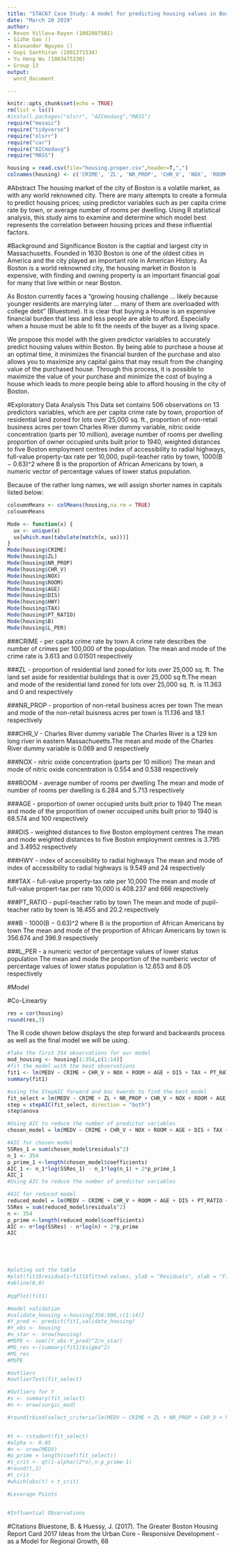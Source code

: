 ```yaml
---
title: "STAC67 Case Study: A model for predicting housing values in Boston"
date: "March 20 2019"
author: 
- Revon Villava-Rayen (1002987501)
- Sizhe Gao ()
- Alexander Nguyen ()
- Gopi Santhiran (1001371534)
- Yu Heng Wu (1003475330)
- Group 13 
output: 
  word_document

---
```


```r
knitr::opts_chunk$set(echo = TRUE)
rm(list = ls())
#install.packages("olsrr", "AICmodavg","MASS")
require("mosaic")
require("tidyverse")
require("olsrr")
require("car")
require("AICmodavg")
require("MASS")
```

```r
housing = read.csv(file="housing.proper.csv",header=T,",")
colnames(housing) <- c('CRIME', 'ZL', 'NR_PROP', 'CHR_V', 'NOX', 'ROOM', 'AGE', 'DIS', 'HWY', 'TAX', 'PT_RATIO', 'B', 'L_PER', 'MEDV')
```

#Abstract
The housing market of the city of Boston is a volatile market, as with any world reknowned city. There are many attempts to create a formula to predict housing prices; using predictor variables such as per capita crime rate by town, or average number of rooms per dwelling. Using R statistical analysis, this study aims to examine and determine which model best represents the correlation between housing prices and these influential factors.



#Background and Significance
Boston is the captial and largest city in Massachusetts. Founded in 1630 Boston is one of the oldest cities in America and the city played an important role in American History. As Boston is a world reknowned city, the housing market in Boston is expensive, with finding and owning property is an important financial goal for many that live within or near Boston.

As Boston currently faces a "growing housing challenge ... likely because younger residents are marrying later ... many of them are overloaded with college debt" (Bluestone). It is clear that buying a House is an expensive financial burden that less and less people are able to afford. Especially when a house must be able to fit the needs of the buyer as a living space. 

We propose this model with the given predictor variables to accurately predict housing values within Boston. By being able to purchase a house at an optimal time, it minimizes the financial burden of the purchase and also allows you to maximize any capital gains that may result from the changing value of the purchased house. Through this process, it is possible to maximize the value of your purchase and minimize the cost of buying a house which leads to more people being able to afford housing in the city of Boston. 

#Exploratory Data Analysis
This Data set contains 506 observations on 13 predictors variables, which are per capita crime rate by town, proportion of residential land zoned for lots over 25,000 sq. ft., proportion of non-retail business acres per town
Charles River dummy variable, nitric oxide concentration (parts per 10 million), average number of rooms per dwelling
proportion of owner occupied units built prior to 1940, weighted distances to five Boston employment centres
index of accessibility to radial highways, full-value property-tax rate per 10,000, pupil-teacher ratio by town, 1000(B − 0.63)^2 where B is the proportion of African Americans by town, a numeric vector of percentage values of lower status population.

Because of the rather long names, we will assign shorter names in capitals listed below: 

```r
coloumnMeans <- colMeans(housing,na.rm = TRUE)
coloumnMeans

Mode <- function(x) {
  ux <- unique(x)
  ux[which.max(tabulate(match(x, ux)))]
}
Mode(housing$CRIME)
Mode(housing$ZL)
Mode(housing$NR_PROP)
Mode(housing$CHR_V)
Mode(housing$NOX)
Mode(housing$ROOM)
Mode(housing$AGE)
Mode(housing$DIS)
Mode(housing$HWY)
Mode(housing$TAX)
Mode(housing$PT_RATIO)
Mode(housing$B)
Mode(housing$L_PER)
``` 
###CRIME - per capita crime rate by town
A crime rate describes the number of crimes per 100,000 of the population. The mean and mode of the crime rate is 3.613 and 0.01501 respectively 

###ZL - proportion of residential land zoned for lots over 25,000 sq. ft.
The land set aside for residential buildings that is over 25,000 sq ft.The mean and mode of the residential land zoned for lots over 25,000 sq. ft. is 11.363 and 0 and respectively 

###NR_PROP - proportion of non-retail business acres per town
The mean and mode of the non-retail buisness acres per town is 11.136 and 18.1 respectively 

###CHR_V - Charles River dummy variable
The Charles River is a 129 km long river in eastern Massachueetts.The mean and mode of the Charles River dummy variable is 0.069 and 0 respectively 

###NOX - nitric oxide concentration (parts per 10 million)
The mean and mode of nitric oxide concentration is 0.554 and 0.538 respectively 

###ROOM - average number of rooms per dwelling
The mean and mode of number of rooms per dwelling is 6.284 and 5.713 respectively 

###AGE - proportion of owner occupied units built prior to 1940
The mean and mode of the proporition of owner occuiped units built prior to 1940 is 68.574 and 100 respectively

###DIS - weighted distances to five Boston employment centres
The mean and mode weighted distances to five Boston employment centres is 3.795 and 3.4952 respectively 

###HWY - index of accessibility to radial highways
The mean and mode of index of accessibility to radial highways is 9.549 and 24 respectively 

###TAX - full-value property-tax rate per 10,000
The mean and mode of full-value propert-tax per rate 10,000 is 408.237 and 666 respectively 

###PT_RATIO - pupil-teacher ratio by town
The mean and mode of pupil-teacher ratio by town is 18.455 and 20.2 respectively 

###B - 1000(B − 0.63)^2 where B is the proportion of African Americans by town
The mean and mode of the proportion of African Americans by town is 356.674 and 396.9 respectively

###L_PER - a numeric vector of percentage values of lower status population
The mean and mode the proportion of the numberic vector of percentage values of lower status population is 12.653 and 8.05 respectively




#Model 

#Co-Lineartiy 
```r
res = cor(housing)
round(res,3)
```


The R code shown below displays the step forward and backwards process as well as the final model we will be using. 
```r
#Take the first 354 observations for our model  
mod_housing <- housing[1:354,c(1:14)]
#fit the model with the best observations 
fit1 <- lm(MEDV ~ CRIME + CHR_V + NOX + ROOM + AGE + DIS + TAX + PT_RATIO + B + L_PER, data=mod_housing)
summary(fit1) 

#using the StepAIC forward and bac kwards to find the best model
fit_select = lm(MEDV ~ CRIME + ZL + NR_PROP + CHR_V + NOX + ROOM + AGE + DIS + HWY + TAX + PT_RATIO + B + L_PER, data=mod_housing)
step = stepAIC(fit_select, direction = "both")
step$anova

#Using AIC to reduce the number of predictor variables 
chosen_model = lm(MEDV ~ CRIME + CHR_V + NOX + ROOM + AGE + DIS + TAX + PT_RATIO + B + L_PER, data=mod_housing)

#AIC for chosen model
SSRes_1 = sum(chosen_model$residuals^2)
n_1 <- 354
p_prime_1 <-length(chosen_model$coefficients)
AIC_1 <- n_1*log(SSRes_1) - n_1*log(n_1) + 2*p_prime_1
AIC_1
#Using AIC to reduce the number of predictor variables 

#AIC for reduced model
reduced_model = lm(MEDV ~ CRIME + CHR_V + ROOM + AGE + DIS + PT_RATIO + B, data=mod_housing)
SSRes = sum(reduced_model$residuals^2)
n <- 354
p_prime <-length(reduced_model$coefficients)
AIC <- n*log(SSRes) - n*log(n) + 2*p_prime
AIC





#ploting out the table 
#plot(fit1$residuals~fit1$fitted.values, ylab = "Residuals", xlab = "Fitted Values", main = "Graph Title")
#abline(0,0)
  
#qqPlot(fit1)

#model validation
#validate_housing <-housing[356:506,c(1:14)]
#Y_pred <- predict(fit1,validate_housing)
#Y_obs <- housing
#n_star <- nrow(housing)
#MSPE <- sum((Y_obs-Y_pred)^2/n_star)
#MS_res <-(summary(fit1)$sigma^2)
#MS_res
#MSPE

#outliers 
#outlierTest(fit_select)

#Outliers for Y
#s <- summary(fit_select)
#n <- nrow(surgic_mod)

#round(rbind(select_criteria(lm(MEDV ~ CRIME + ZL + NR_PROP + CHR_V + NOX + ROOM + AGE + DIS + HWY + TAX + PT_RATIO + B + L_PER, #data=mod_housing), n, s))


#t <- rstudent(fit_select)
#alpha <- 0.05
#n <- nrow(MEDV)
#p_prime = length(coef(fit_select)) 
#t_crit <- qt(1-alpha/(2*n),n-p_prime-1)
#round(t,2)
#t_crit
#which(abs(t) > t_crit)

#Leverage Points


#Influential Observations

```

#Citations 
Bluestone, B. & Huessy, J. (2017). The Greater Boston Housing Report Card 2017 Ideas from the Urban Core - Responsive Development - as a Model for Regional Growth, 68


